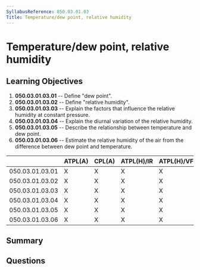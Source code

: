 ```yaml
---
SyllabusReference: 050.03.01.03
Title: Temperature/dew point, relative humidity
---
```


# Temperature/dew point, relative humidity

## Learning Objectives

1.  **050.03.01.03.01** -- Define "dew point".
2.  **050.03.01.03.02** -- Define "relative humidity".
3.  **050.03.01.03.03** -- Explain the factors that influence the relative
    humidity at constant pressure.
4.  **050.03.01.03.04** -- Explain the diurnal variation of the relative
    humidity.
5.  **050.03.01.03.05** -- Describe the relationship between temperature and dew
    point.
6.  **050.03.01.03.06** -- Estimate the relative humidity of the air from the
    difference between dew point and temperature.

|                 | ATPL(A) | CPL(A) | ATPL(H)/IR | ATPL(H)/VFR | CPL(H) | IR | CBIR(A) |
| --------------- | ------- | ------ | ---------- | ----------- | ------ | -- | ------- |
| 050.03.01.03.01 | X       | X      | X          | X           | X      | X  | X       |
| 050.03.01.03.02 | X       | X      | X          | X           | X      | X  | X       |
| 050.03.01.03.03 | X       | X      | X          | X           | X      | X  | X       |
| 050.03.01.03.04 | X       | X      | X          | X           | X      | X  | X       |
| 050.03.01.03.05 | X       | X      | X          | X           | X      | X  | X       |
| 050.03.01.03.06 | X       | X      | X          | X           | X      | X  | X       |

## Summary

## Questions
